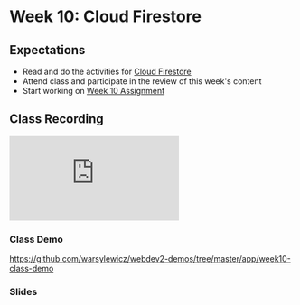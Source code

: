 # Week 10: Cloud Firestore

## Expectations

- Read and do the activities for [Cloud Firestore](/week10/firestore)
- Attend class and participate in the review of this week's content
- Start working on [Week 10 Assignment](/week10/assignment)

## Class Recording

<iframe
  style={{ width: "100%", aspectRatio: "16/9" }}
  src="https://www.youtube.com/embed/RP0pht-JpGE?si=z5tv84plmiOMG3Gt"
  title="YouTube video player"
  frameborder="0"
  allow="accelerometer; autoplay; clipboard-write; encrypted-media; gyroscope; picture-in-picture; web-share"
  allowfullscreen
></iframe>

### Class Demo

https://github.com/warsylewicz/webdev2-demos/tree/master/app/week10-class-demo

### Slides


<Slideshow file="/week10/slides" />
